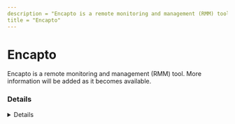 ---
description = "Encapto is a remote monitoring and management (RMM) tool. More information will be added as it becomes available."
title = "Encapto"
---



# Encapto

Encapto is a remote monitoring and management (RMM) tool. More information will be added as it becomes available.

### Details
<Details author={""}
         category={""}
         created={""}
         website={""}
         lastModified={"2024-02-07"}
         privileges={""}
         free={ false }
         verification={ false }
/>






### Forensic Artifacts




#### Network Artifacts
<EuiSpacer size="xl"/>
<NetworkArtifactsTable data={ [{"Description": "Known remote domains", "Domains": ["encapto.com"], "Ports": []}] }/>




### Detections
- Detects potential network activity of Encapto RMM tool
  - [Sigma Rule](https://github.com/magicsword-io/LOLRMM/blob/main/detections/sigma/encapto_network_sigma.yml)

### References
- [https://www.encapto.com - used to manage Cisco services](https://www.encapto.com - used to manage Cisco services)

